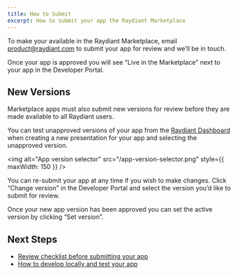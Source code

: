 ```yaml
---
title: How to Submit
excerpt: How to submit your app the Raydiant Marketplace
---
```


To make your available in the Raydiant Marketplace, email [product@raydiant.com](mailto:product@raydiant.com) to submit your app for review and we’ll be in touch.

Once your app is approved you will see “Live in the Marketplace” next to your app in the Developer Portal.

## New Versions

Marketplace apps must also submit new versions for review before they are made available to all Raydiant users.

You can test unapproved versions of your app from the [Raydiant Dashboard](https://dash.raydiant.com) when creating a new presentation for your app and selecting the unapproved version.

<img
  alt="App version selector"
  src="/app-version-selector.png"
  style={{ maxWidth: 150 }}
/>

You can re-submit your app at any time if you wish to make changes. Click “Change version” in the Developer Portal and select the version you’d like to submit for review.

Once your new app version has been approved you can set the active version by clicking “Set version”.

## Next Steps

- [Review checklist before submitting your app](/docs/marketplace/review-checklist)
- [How to develop locally and test your app](/docs/get-started/development)
